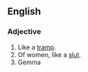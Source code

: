 ==English==
===Adjective===
{{en-adj|tramp|ier}}
# Like a [[tramp]].
# Of women, like a [[slut]].
# Gemma